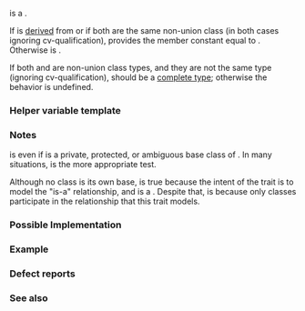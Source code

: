 {{cpp/title|is_base_of}}
{{cpp/meta/navbar}}
{{ddcl|header=type_traits|since=c++11|1=
template&lt; class Base, class Derived &gt;
struct is_base_of;
}}

{{tt|std::is_base_of}} is a {{named req|BinaryTypeTrait}}.

If {{tt|Derived}} is [[cpp/language/derived class|derived]] from {{tt|Base}} or if both are the same non-union class (in both cases ignoring cv-qualification), provides the member constant {{c|value}} equal to {{c|true}}. Otherwise {{c|value}} is {{c|false}}.

If both {{tt|Base}} and {{tt|Derived}} are non-union class types, and they are not the same type (ignoring cv-qualification), {{tt|Derived}} should be a [[cpp/language/incomplete type|complete type]]; otherwise the behavior is undefined.

{{cpp/types/nospec|v}}

===Helper variable template===
{{ddcl|since=c++17|1=
template&lt; class Base, class Derived &gt;
constexpr bool is_base_of_v = is_base_of&lt;Base, Derived&gt;::value;
}}
{{cpp/types/integral_constant/inherit|{{tt|Derived}} is derived from {{tt|Base}} or if both are the same non-union class (in both cases ignoring cv-qualification)}}

===Notes===
{{c|std::is_base_of&lt;A, B&gt;::value}} is {{c|true}} even if {{tt|A}} is a private, protected, or ambiguous base class of {{tt|B}}. In many situations, {{c|std::is_convertible&lt;B*, A*&gt;}} is the more appropriate test.

Although no class is its own base, {{c|std::is_base_of&lt;T, T&gt;::value}} is true because the intent of the trait is to model the "is-a" relationship, and {{tt|T}} is a {{tt|T}}. Despite that, {{c|std::is_base_of&lt;int, int&gt;::value}} is {{c|false}} because only classes participate in the relationship that this trait models.

===Possible Implementation===
{{eq fun|1=
namespace details
{
    template&lt;typename B&gt;
    std::true_type test_ptr_conv(const volatile B*);
    template&lt;typename&gt;
    std::false_type test_ptr_conv(const volatile void*);

    template&lt;typename B, typename D&gt;
    auto test_is_base_of(int) -&gt; decltype(test_ptr_conv&lt;B&gt;(static_cast&lt;D*&gt;(nullptr)));
    template&lt;typename, typename&gt;
    auto test_is_base_of(...) -&gt; std::true_type; // private or ambiguous base
}

template&lt;typename Base, typename Derived&gt;
struct is_base_of :
    std::integral_constant&lt;
        bool,
        std::is_class&lt;Base&gt;::value &amp;&amp;
        std::is_class&lt;Derived&gt;::value &amp;&amp;
        decltype(details::test_is_base_of&lt;Base, Derived&gt;(0))::value
    &gt; {};
}}

===Example===
{{example
|code=
#include &lt;type_traits&gt;

class A {};
class B : A {};
class C : B {};
class D {};
union E {};
using I = int;

static_assert
(
    std::is_base_of_v&lt;A, A&gt; == true &amp;&amp;
    std::is_base_of_v&lt;A, B&gt; == true &amp;&amp;
    std::is_base_of_v&lt;A, C&gt; == true &amp;&amp;
    std::is_base_of_v&lt;A, D&gt; != true &amp;&amp;
    std::is_base_of_v&lt;B, A&gt; != true &amp;&amp;
    std::is_base_of_v&lt;E, E&gt; != true &amp;&amp;
    std::is_base_of_v&lt;I, I&gt; != true
);
 
int main() {}
}}

===Defect reports===
{{dr list begin}}
{{dr list item|wg=lwg|dr=2015|std=C++11|before=the behavior might be undefined if&lt;br&gt;{{tt|Derived}} is an incomplete union type|after=the base characteristic is&lt;br&gt;{{lc|std::false_type}} in this case}}
{{dr list end}}

===See also===
{{dsc begin}}
{{dsc inc|cpp/types/dsc is_virtual_base_of}}
{{dsc inc|cpp/types/dsc is_convertible}}
{{dsc inc|cpp/concepts/dsc derived_from}}
{{dsc end}}

{{langlinks|de|es|fr|it|ja|pt|ru|zh}}
